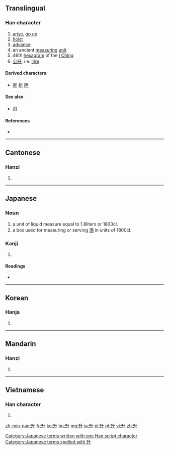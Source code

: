 {{also|昇}}
==Translingual==
{{stroke order|strokes=4}}
<!-- {{stroke order|type=animate}} -->
===Han character===
{{Han char|rn=24|rad=十|as=02|sn=4|four=2440<sub>0</sub>|canj=竹廿 (HT)|ids=⿱[[丿]][[廾]]}}

# [[arise]], [[go up]]
# [[hoist]]
# [[advance]]
# an ancient [[measuring]] [[unit]]
# 46th [[hexagram]] of the [[I Ching]]
# [[公升]], i.e. [[litre]]

====Derived characters====
* [[昇]] [[枡]] [[陞]]

====See also====
* [[飛]] <!-- graphically similar -->

====References====
* {{Han ref|kx=0156.030|dkj=02702|dj=0353.040|hdz=10033.050|uh=5347|ud=21319|bh=A4C9|bd=42185}}

----

==Cantonese==

===Hanzi===
{{yue-hanzi|jyut=|y=sing1}}

# {{defn|lang=yue|sort=十02}}

----

==Japanese==

===Noun===
{{ja-noun|k|count=升|hira=ます|rom=masu}}

# a unit of liquid measure equal to 1.8liters or 1800cl.
# a box used for measuring or serving [[酒]] in units of 1800cl.

===Kanji===
{{ja-kanji|grade=c|rs=十02}}

# {{defn|lang=ja|sort=十02}}

====Readings====
* {{ja-readings|on=[[しょう]] (shō)|kun=[[ます]] (masu), [[のぼる]] (noboru)}}

[[Category:Japanese terms written with one Han script character]]
[[Category:Japanese terms spelled with 升]]
----

==Korean==

===Hanja===
{{ko-hanja|hangeul=승|rv=seung|mr=sŭng}}

# {{defn|lang=ko|sort=十02}}

----

==Mandarin==

===Hanzi===
{{cmn-hanzi|pin=[[shēng]] ([[sheng1]])|wg=sheng<sup>1</sup>}}

# {{defn|lang=cmn|sort=十02}}

----

==Vietnamese==

===Han character===
{{vi-hantu|[[thăng]], [[thưng]]|rs=十02}}

# {{defn|lang=vi|sort=十02}}

[[zh-min-nan:升]]
[[fr:升]]
[[ko:升]]
[[hu:升]]
[[mg:升]]
[[ja:升]]
[[pl:升]]
[[pt:升]]
[[vi:升]]
[[zh:升]]
